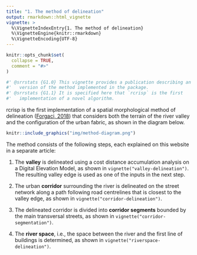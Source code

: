 ```yaml
---
title: "1. The method of delineation"
output: rmarkdown::html_vignette
vignette: >
  %\VignetteIndexEntry{1. The method of delineation}
  %\VignetteEngine{knitr::rmarkdown}
  %\VignetteEncoding{UTF-8}
---
```


```r
knitr::opts_chunk$set(
  collapse = TRUE,
  comment = "#>"
)
```

```r
#' @srrstats {G1.0} This vignette provides a publication describing an early
#'   version of the method implemented in the package.
#' @srrstats {G1.1} It is specified here that `rcrisp` is the first
#'   implementation of a novel algorithm.
```

rcrisp is the first implementation of a spatial morphological method of delineation ([Forgaci, 2018](https://doi.org/10.7480/abe.2018.31)) that considers both the terrain of the river valley and the configuration of the urban fabric, as shown in the diagram below.

```r
knitr::include_graphics("img/method-diagram.png")
```

The method consists of the following steps, each explained on this website in a separate article:

1. The **valley** is delineated using a cost distance accumulation analysis on a Digital Elevation Model, as shown in `vignette("valley-delineation")`. The resulting valley edge is used as one of the inputs in the next step.

2. The urban **corridor** surrounding the river is delineated on the street network along a path following road centrelines that is closest to the valley edge, as shown in `vignette("corridor-delineation")`.  

3. The delineated corridor is divided into **corridor segments** bounded by the main transversal streets, as shown in `vignette("corridor-segmentation")`.  

4. The **river space**, i.e., the space between the river and the first line of buildings is determined, as shown in `vignette("riverspace-delineation")`.


